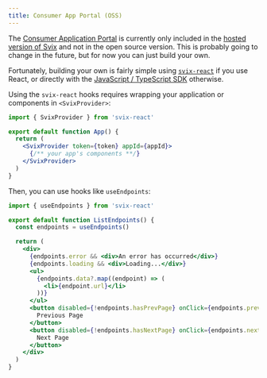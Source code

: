 ```yaml
---
title: Consumer App Portal (OSS)
---
```


The [Consumer Application Portal](/app-portal) is currently only included in the [hosted version of Svix](https://www.svix.com) and not in the open source version.
This is probably going to change in the future, but for now you can just build your own.

Fortunately, building your own is fairly simple using [`svix-react`] if you use React,
or directly with the [JavaScript / TypeScript SDK](https://www.npmjs.com/package/svix) otherwise.

Using the `svix-react` hooks requires wrapping your application or components in `<SvixProvider>`:

```jsx
import { SvixProvider } from 'svix-react'

export default function App() {
  return (
    <SvixProvider token={token} appId={appId}>
      {/** your app's components **/}
    </SvixProvider>
  )
}
```

Then, you can use hooks like `useEndpoints`:

```jsx
import { useEndpoints } from 'svix-react'

export default function ListEndpoints() {
  const endpoints = useEndpoints()

  return (
    <div>
      {endpoints.error && <div>An error has occurred</div>}
      {endpoints.loading && <div>Loading...</div>}
      <ul>
        {endpoints.data?.map((endpoint) => (
          <li>{endpoint.url}</li>
        ))}
      </ul>
      <button disabled={!endpoints.hasPrevPage} onClick={endpoints.prevPage}>
        Previous Page
      </button>
      <button disabled={!endpoints.hasNextPage} onClick={endpoints.nextPage}>
        Next Page
      </button>
    </div>
  )
}
```

[`svix-react`]: https://www.npmjs.com/package/svix-react
